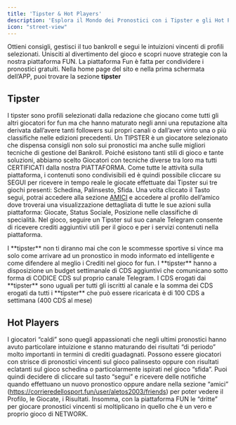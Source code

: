 ```yaml
---
title: 'Tipster & Hot Players'
description: 'Esplora il Mondo dei Pronostici con i Tipster e gli Hot Players '
icon: "street-view"
---
```


Ottieni consigli, gestisci il tuo bankroll e segui le intuizioni vincenti di profili selezionati. 
Unisciti al divertimento del gioco e scopri nuove strategie con la nostra piattaforma FUN.
La piattaforma Fun è fatta per condividere i pronostici gratuiti.
Nella home page del sito e nella prima schermata dell’APP, puoi trovare la sezione **tipster**


## Tipster
I tipster sono profili selezionati dalla redazione che giocano come tutti gli altri giocatori for fun ma che hanno maturato negli anni una reputazione alta derivata dall’avere tanti followers sui propri canali o dall’aver vinto una o più classifiche nelle edizioni precedenti.
Un TIPSTER è un giocatore selezionato che dispensa consigli non solo sui pronostici ma anche sulle migliori tecniche di gestione del Bankroll.
Poiché esistono tanti stili di gioco e tante soluzioni, abbiamo scelto Giocatori con tecniche diverse tra loro ma tutti CERTIFICATI dalla nostra PIATTAFORMA.
Come tutte le attività sulla piattaforma, i contenuti sono condivisibili ed è quindi possibile cliccare su SEGUI per ricevere in tempo reale le giocate effettuate dai Tipster sui tre giochi presenti: Schedina, Palinsesto, Sfida.
Una volta cliccato il Tasto segui, potrai accedere alla sezione [AMICI](https://corrieredellosport.fun/user/aletos2003/friends) e accedere al profilo dell’amico dove troverai una visualizzazione dettagliata di tutte le sue azioni sulla piattaforma: Giocate, Status Sociale, Posizione nelle classifiche di specialità.
Nel gioco, seguire un Tipster sul suo canale Telegram consente di ricevere crediti aggiuntivi utili per il gioco e per i servizi contenuti nella piattaforma.

<Note>
I **tipster** non ti diranno mai che con le scommesse sportive si vince ma solo come arrivare ad un pronostico in modo informato ed intelligente e come difendere al meglio i Crediti nel gioco for fun.
I **tipster** hanno a disposizione un budget settimanale di CDS aggiuntivi che comunicano sotto forma di CODICE CDS sul proprio canale Telegram.
I CDS erogati dai **tipster** sono uguali per tutti gli iscritti al canale e la somma dei CDS erogati da tutti i **tipster** che può essere ricaricata è di 100 CDS a settimana (400 CDS al mese)
</Note>

## Hot Players

I giocatori “caldi” sono quegli appassionati che negli ultimi pronostici hanno avuto particolare intuizione e stanno maturando dei risultati “di periodo” molto importanti in termini di crediti guadagnati.
Possono essere giocatori con strisce di pronostici vincenti sul gioco palinsesto oppure con risultati eclatanti sul gioco schedina o particolarmente ispirati nel gioco “sfida”.
Puoi quindi decidere di cliccare sul tasto “segui” e ricevere delle notifiche quando effettuano un nuovo pronostico oppure andare nella sezione “amici” (https://corrieredellosport.fun/user/aletos2003/friends) per poter vedere il Profilo, le Giocate, i Risultati.
Insomma, con la piattaforma FUN le “dritte” per giocare pronostici vincenti si moltiplicano in quello che è un vero e proprio gioco di NETWORK.
